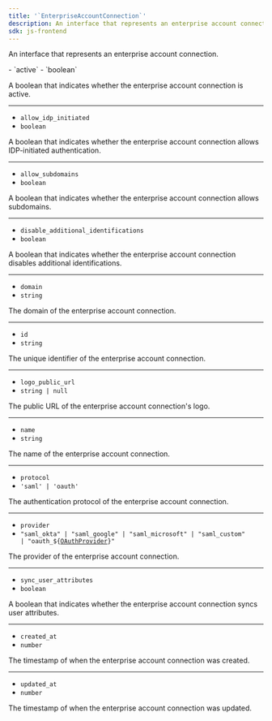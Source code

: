 ```yaml
---
title: '`EnterpriseAccountConnection`'
description: An interface that represents an enterprise account connection.
sdk: js-frontend
---
```


An interface that represents an enterprise account connection.

<Properties>
  - `active`
  - `boolean`

  A boolean that indicates whether the enterprise account connection is active.

  ---

  - `allow_idp_initiated`
  - `boolean`

  A boolean that indicates whether the enterprise account connection allows IDP-initiated authentication.

  ---

  - `allow_subdomains`
  - `boolean`

  A boolean that indicates whether the enterprise account connection allows subdomains.

  ---

  - `disable_additional_identifications`
  - `boolean`

  A boolean that indicates whether the enterprise account connection disables additional identifications.

  ---

  - `domain`
  - `string`

  The domain of the enterprise account connection.

  ---

  - `id`
  - `string`

  The unique identifier of the enterprise account connection.

  ---

  - `logo_public_url`
  - `string | null`

  The public URL of the enterprise account connection's logo.

  ---

  - `name`
  - `string`

  The name of the enterprise account connection.

  ---

  - `protocol`
  - `'saml' | 'oauth'`

  The authentication protocol of the enterprise account connection.

  ---

  - `provider`
  - <code>"saml\_okta" | "saml\_google" | "saml\_microsoft" | "saml\_custom" | "oauth\_$\{[OAuthProvider](/docs/reference/javascript/types/sso#o-auth-provider)}"</code>

  The provider of the enterprise account connection.

  ---

  - `sync_user_attributes`
  - `boolean`

  A boolean that indicates whether the enterprise account connection syncs user attributes.

  ---

  - `created_at`
  - `number`

  The timestamp of when the enterprise account connection was created.

  ---

  - `updated_at`
  - `number`

  The timestamp of when the enterprise account connection was updated.
</Properties>
